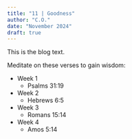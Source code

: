 ```yaml
---
title: "11 | Goodness"
author: "C.O."
date: "November 2024"
draft: true
---
```


This is the blog text.

Meditate on these verses to gain wisdom:

-   Week 1
    -   Psalms 31:19
-   Week 2
    -   Hebrews 6:5
-   Week 3
    -   Romans 15:14
-   Week 4
    -   Amos 5:14